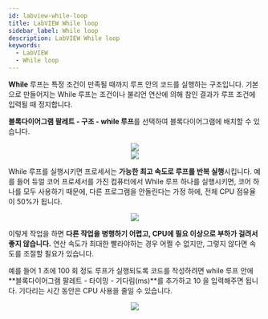 ```yaml
---
id: labview-while-loop
title: LabVIEW While loop
sidebar_label: While loop
description: LabVIEW While loop
keywords:
  - LabVIEW
  - While loop
---
```



**While** 루프는 특정 조건이 만족될 때까지 루프 안의 코드를 실행하는 구조입니다. 기본으로 만들어지는 While 루프는 조건이나 불리언 연산에 의해 참인 결과가 루프 조건에 입력될 때 정지합니다.

**블록다이어그램 팔레트 - 구조 - while 루프**를 선택하여 블록다이어그램에 배치할 수 있습니다.

<center>
  <img src={useBaseUrl("img/lang/labview/labview-create-while.gif")} />
</center>

<center>
  <img src={useBaseUrl("img/lang/labview/labview-while-term.png")} />
</center>

While 루프를 실행시키면 프로세서는 **가능한 최고 속도로 루프를 반복 실행**시킵니다. 예를 들어 듀얼 코어 프로세서를 가진 컴퓨터에서 While 루프 하나를 실행시키면, 코어 하나를 모두 사용하기 때문에, 다른 프로그램을 안돌린다는 가정 하에, 전체 CPU 점유율이 50%가 됩니다.

<center>
  <img src={useBaseUrl("img/lang/labview/labview-while-cpu.gif")} />
</center>

이렇게 작업을 하면 **다른 작업을 병행하기 어렵고, CPU에 필요 이상으로 부하가 걸려서 좋지 않습니다.** 연산 속도가 최대한 빨라야하는 경우 어쩔 수 없지만, 그렇지 않다면 속도를 조절할 필요가 있습니다.

예를 들어 1 초에 100 회 정도 루프가 실행되도록 코드를 작성하려면 while 루프 안에 **블록다이어그램 팔레트 - 타이밍 - 기다림(ms)**를 추가하고 10 을 입력해주면 됩니다. 기다리는 시간 동안은 CPU 사용을 줄일 수 있습니다.

<center>
  <img src={useBaseUrl("img/lang/labview/labview-while-cpu-test.gif")} />
</center>
